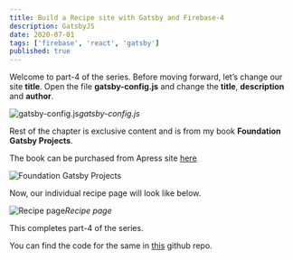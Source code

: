 ```yaml
---
title: Build a Recipe site with Gatsby and Firebase-4
description: GatsbyJS
date: 2020-07-01
tags: ['firebase', 'react', 'gatsby']
published: true
---
```


Welcome to part-4 of the series. Before moving forward, let’s change our site **title**. Open the file **gatsby-config.js** and change the **title**, **description** and **author**.

![gatsby-config.js](https://res.cloudinary.com/dxkxvfo2o/image/upload/v1590200701/FirebaseGatsby/4/1_s5tqqp.png)*gatsby-config.js*

Rest of the chapter is exclusive content and is from my book **Foundation Gatsby Projects**.

The book can be purchased from Apress site <a href="https://www.apress.com/in/book/9781484265574" target="_blank" rel="noopener noreferrer">here</a>

![Foundation Gatsby Projects](https://res.cloudinary.com/dxkxvfo2o/image/upload/v1609570264/Foundation_Gatsby_zilffx.jpg)


Now, our individual recipe page will look like below.

![Recipe page](https://res.cloudinary.com/dxkxvfo2o/image/upload/v1590200702/FirebaseGatsby/4/11_qzqbbt.png)*Recipe page*

This completes part-4 of the series.

You can find the code for the same in [this](https://github.com/nabendu82/recipes-homemade) github repo.